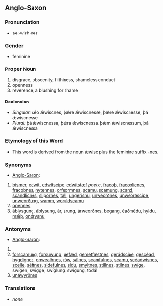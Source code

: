 ==Anglo-Saxon==

===Pronunciation===
*ae:·wish·nes

===Gender===
*feminine

===Proper Noun===
# disgrace, obscenity, filthiness, shameless conduct
# openness
# reverence, a blushing for shame

====Declension====
*''Singular:'' séo ǽwiscnes, þǽre ǽwiscnesse, þǽre ǽwiscnesse, þá ǽwiscnesse
*''Plural:'' þá ǽwiscnessa, þǽra ǽwiscnessa, þǽm ǽwiscnessum, þá ǽwiscnessa

===Etymology of this Word===
*This word is derived from the noun [[ǽwisc]] plus the feminine suffix [[-nes]].

===Synonyms===
*[[Anglo-Saxon]]: 
#[[bismer]], [[edwít]], [[edwítscipe]], [[edwítstæf]] ''poetic'', [[fracoþ]], [[fracoþlicnes]], [[fracoþnes]], [[nytennes]], [[orfeormnes]], [[scamu]], [[scamung]], [[scand]], [[scandlicnes]], [[slipornes]], [[tǽl]], [[ungerisnu]], [[unweorðnes]], [[unweorðscipe]], [[unweorðung]], [[wamm]], [[woruldscamu]]
#[[opennes]]
#[[áblysgung]], [[áblysung]], [[ár]], [[árung]], [[árweorðnes]], [[begang]], [[éaðmédu]], [[hyldu]], [[mǽþ]], [[ondrysnu]]

===Antonyms===
*[[Anglo-Saxon]]: 
#
#[[forscamung]], [[forsuwung]], [[gefæd]], [[gemetfæstnes]], [[gerádscipe]], [[gescéad]], [[hygdignes]], [[onwealhnes]], [[rów]], [[sálnes]], [[scamfulnes]], [[scamu]], [[scéadwísnes]], [[scelle]], [[séftnes]], [[sidefulnes]], [[sidu]], [[smyltnes]], [[stillnes]], [[stilnes]], [[swíge]], [[swígen]], [[swigge]], [[swíglung]], [[swígung]], [[tódál]]
#[[unáwyrðnes]]

===Translations===
*''none''